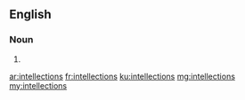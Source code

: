 ==English==

===Noun===
{{head|en|plural}}

# {{plural of|intellection|lang=en}}

[[ar:intellections]]
[[fr:intellections]]
[[ku:intellections]]
[[mg:intellections]]
[[my:intellections]]